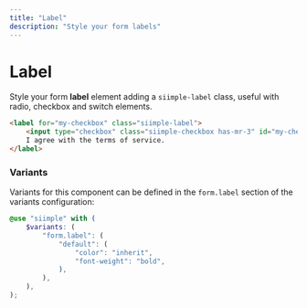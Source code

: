```yaml
---
title: "Label"
description: "Style your form labels"
---
```


# Label

Style your form **label** element adding a `siimple-label` class, useful with radio, checkbox and switch elements.

```html live=true
<label for="my-checkbox" class="siimple-label">
    <input type="checkbox" class="siimple-checkbox has-mr-3" id="my-checkbox" />
    I agree with the terms of service.
</label>
```

### Variants

Variants for this component can be defined in the `form.label` section of the variants configuration:

```scss
@use "siimple" with (
    $variants: (
        "form.label": (
            "default": (
                "color": "inherit",
                "font-weight": "bold",
            ),
        ),
    ),
);
```
